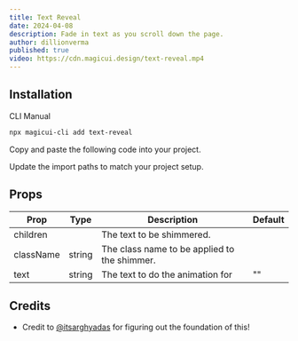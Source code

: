 ```yaml
---
title: Text Reveal
date: 2024-04-08
description: Fade in text as you scroll down the page.
author: dillionverma
published: true
video: https://cdn.magicui.design/text-reveal.mp4
---
```


<ComponentPreview name="text-reveal-demo" />

## Installation

<Tabs defaultValue="cli">

<TabsList>
  <TabsTrigger value="cli">CLI</TabsTrigger>
  <TabsTrigger value="manual">Manual</TabsTrigger>
</TabsList>
<TabsContent value="cli">

```bash
npx magicui-cli add text-reveal
```

</TabsContent>

<TabsContent value="manual">

<Steps>

<Step>Copy and paste the following code into your project.</Step>

<ComponentSource name="text-reveal" />

<Step>Update the import paths to match your project setup.</Step>

</Steps>

</TabsContent>

</Tabs>

## Props

| Prop      | Type   | Description                                  | Default |
| --------- | ------ | -------------------------------------------- | ------- |
| children  |        | The text to be shimmered.                    |         |
| className | string | The class name to be applied to the shimmer. |         |
| text      | string | The text to do the animation for             | ""      |

## Credits

- Credit to [@itsarghyadas](https://twitter.com/itsarghyadas) for figuring out the foundation of this!
